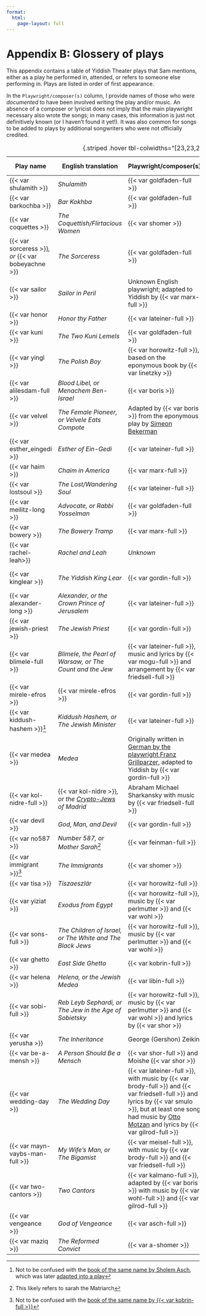 ```yaml
---
format:
  html:
    page-layout: full
---
```


# Appendix B: Glossery of plays {.unnumbered}

This appendix contains a table of Yiddish Theater plays that Sam mentions, either as a play he performed in, attended, or refers to someone else performing in.
Plays are listed in order of first appearance.

In the `Playwright/composer(s)` column, I provide names of those who were _documented_ to have been involved writing the play and/or music.
An absence of a composer or lyricist does not imply that the main playwright necessary also wrote the songs; in many cases, this information is just not definitively known (or I haven't found it yet!).
It was also common for songs to be added to plays by additional songwriters who were not officially credited.

| Play name                                          | English translation                                                                                   | Playwright/composer(s)                                                                                                                                                                                                                                            | Chapter(s)      | Synopses/scripts, where available                                                                                                                                                      |
| -------------------------------------------------- | ----------------------------------------------------------------------------------------------------- | ----------------------------------------------------------------------------------------------------------------------------------------------------------------------------------------------------------------------------------------------------------------- | --------------- | -------------------------------------------------------------------------------------------------------------------------------------------------------------------------------------- |
| {{< var shulamith >}}                              | _Shulamith_                                                                                           | {{< var goldfaden-full >}}                                                                                                                                                                                                                                        | 6, 7, 8, 20, 24 | [Digital Yiddish Theater Project](https://web.uwm.edu/yiddish-stage/plotting-yiddish-drama/shulamis-oder-bas-yerusholayim)                                                             |
| {{< var barkochba >}}                              | _Bar Kokhba_                                                                                          | {{< var goldfaden-full >}}                                                                                                                                                                                                                                        | 6, 20, 34       | [Digital Yiddish Theater Project](https://web.uwm.edu/yiddish-stage/plotting-yiddish-drama/bar-kokhba-der-zun-fun-di-shtern-oder-di-letste-teg-fun-yerusholayim)                       |
| {{< var coquettes >}}                              | _The Coquettish/Flirtacious Women_                                                                    | {{< var shomer >}}                                                                                                                                                                                                                                                | 7, 11           |                                                                                                                                                                                        |
| {{< var sorceress >}}_, or _{{< var bobeyachne >}} | _The Sorceress_                                                                                       | {{< var goldfaden-full >}}                                                                                                                                                                                                                                        | 8, 11           | [Wikipedia](https://en.wikipedia.org/wiki/The_Sorceress_(play))<br>[Digital Yiddish Theater Project](https://web.uwm.edu/yiddish-stage/plotting-yiddish-drama/di-kishefmakherin)       |
| {{< var sailor >}}                                 | _Sailor in Peril_                                                                                     | Unknown English playwright; adapted to Yiddish by {{< var marx-full >}}                                                                                                                                                                                           | 9               |                                                                                                                                                                                        |
| {{< var honor >}}                                  | _Honor thy Father_                                                                                    | {{< var lateiner-full >}}                                                                                                                                                                                                                                         | 9               |                                                                                                                                                                                        |
| {{< var kuni >}}                                   | _The Two Kuni Lemels_                                                                                 | {{< var goldfaden-full >}}                                                                                                                                                                                                                                        | 10, 27          | [Digital Yiddish Theater Project](https://web.uwm.edu/yiddish-stage/plotting-yiddish-drama/di-tsvey-kuni-leml)                                                                         |
| {{< var yingl >}}                                  | _The Polish Boy_                                                                                      | {{< var horowitz-full >}}, based on the eponymous book by {{< var linetzky >}}                                                                                                                                                                                    | 11, 32          |                                                                                                                                                                                        |
| {{< var alilesdam-full >}}                         | _Blood Libel, or Menachem Ben-Israel_                                                                 | {{< var boris >}}                                                                                                                                                                                                                                                 | 11              |                                                                                                                                                                                        |
| {{< var velvel >}}                                 | _The Female Pioneer, or Velvele Eats Compote_                                                         | Adapted by {{< var boris >}} from the eponymous play by [Simeon Bekerman](https://www.museumoffamilyhistory.com/yt/lex/B/bekerman-simeon.htm)                                                                                                                     | 11              |                                                                                                                                                                                        |
| {{< var esther_eingedi >}}                         | _Esther of Ein-Gedi_                                                                                  | {{< var lateiner-full >}}                                                                                                                                                                                                                                         | 12              |                                                                                                                                                                                        |
| {{< var haim >}}                                   | _Chaim in America_                                                                                    | {{< var marx-full >}}                                                                                                                                                                                                                                             | 12              |                                                                                                                                                                                        |
| {{< var lostsoul >}}                               | _The Lost/Wandering Soul_                                                                             | {{< var lateiner-full >}}                                                                                                                                                                                                                                         | 13              |                                                                                                                                                                                        |
| {{< var meilitz-long >}}                           | _Advocate, or Rabbi Yosselman_                                                                        | {{< var goldfaden-full >}}                                                                                                                                                                                                                                        | 14, 15          |                                                                                                                                                                                        |
| {{< var bowery >}}                                 | _The Bowery Tramp_                                                                                    | {{< var marx-full >}}                                                                                                                                                                                                                                             | 15              |                                                                                                                                                                                        |
| {{< var rachel-leah>}}                             | _Rachel and Leah_                                                                                     | _Unknown_                                                                                                                                                                                                                                                         | 15              |                                                                                                                                                                                        |
| {{< var kinglear >}}                               | _The Yiddish King Lear_                                                                               | {{< var gordin-full >}}                                                                                                                                                                                                                                           | 15, 19          | [Wikipedia](https://en.wikipedia.org/wiki/The_Yiddish_King_Lear)<br>[Digital Yiddish Theater Project](https://web.uwm.edu/yiddish-stage/plotting-yiddish-drama/der-yidisher-kenig-lir) |
| {{< var alexander-long >}}                         | _Alexander, or the Crown Prince of Jerusalem_                                                         | {{< var lateiner-full >}}                                                                                                                                                                                                                                         | 15              |                                                                                                                                                                                        |
| {{< var jewish-priest >}}                          | _The Jewish Priest_                                                                                   | {{< var gordin-full >}}                                                                                                                                                                                                                                           | 19              |                                                                                                                                                                                        |
| {{< var blimele-full >}}                           | _Blimele, the Pearl of Warsaw, or The Count and the Jew_                                              | {{< var lateiner-full >}}, music and lyrics by {{< var mogu-full >}} and arrangement by {{< var friedsell-full >}}                                                                                                                                                | 20              |                                                                                                                                                                                        |
| {{< var mirele-efros >}}                           | {{< var mirele-efros >}}                                                                              | {{< var gordin-full >}}                                                                                                                                                                                                                                           | 21              | [Wikipedia](https://en.wikipedia.org/wiki/Mirele_Efros)                                                                                                                                |
| {{< var kiddush-hashem >}}[^notasch]               | _Kiddush Hashem, or The Jewish Minister_                                                              | {{< var lateiner-full >}}                                                                                                                                                                                                                                         | 21              |                                                                                                                                                                                        |
| {{< var medea >}}                                  | _Medea_                                                                                               | Originally written in [German by the playwright Franz Grillparzer](https://www.goodreads.com/en/book/show/2605133), adapted to Yiddish by {{< var gordin-full >}}                                                                                                 | 21              | [Wikipedia](https://en.wikipedia.org/wiki/Medea_(Reimann)) article about a German opera adaptation (2010) of the same play                                                             |
| {{< var kol-nidre-full >}}                         | {{< var kol-nidre >}}_, or the [Crypto-Jews](https://en.wikipedia.org/wiki/Crypto-Judaism) of Madrid_ | Abraham Michael Sharkansky with music by {{< var friedsell-full >}}                                                                                                                                                                                               | 24              |                                                                                                                                                                                        |
| {{< var devil >}}                                  | _God, Man, and Devil_                                                                                 | {{< var gordin-full >}}                                                                                                                                                                                                                                           | 24              | [The English translation](https://shop.yiddishbookcenter.org/products/god-man-and-devil-yiddish-plays-in-translation)                                                                  |
| {{< var no587 >}}                                  | _Number 587, or Mother Sarah_^[This likely refers to sarah the Matriarch]                             | {{< var feinman-full >}}                                                                                                                                                                                                                                          | 25              |                                                                                                                                                                                        |
| {{< var immigrant >}}[^immigrant]                  | _The Immigrants_                                                                                      | {{< var shomer >}}                                                                                                                                                                                                                                                | 27              |                                                                                                                                                                                        |
| {{< var tisa >}}                                   | _Tiszaeszlár_                                                                                         | {{< var horowitz-full >}}                                                                                                                                                                                                                                         | 30              |                                                                                                                                                                                        |
| {{< var yiziat >}}                                 | _Exodus from Egypt_                                                                                   | {{< var horowitz-full >}}, music by {{< var perlmutter >}} and {{< var wohl >}}                                                                                                                                                                                   | 30, 31          |                                                                                                                                                                                        |
| {{< var sons-full >}}                              | _The Children of Israel, or The White and The Black Jews_                                             | {{< var horowitz-full >}}, music by {{< var perlmutter >}} and {{< var wohl >}}                                                                                                                                                                                   | 31              |                                                                                                                                                                                        |
| {{< var ghetto >}}                                 | _East Side Ghetto_                                                                                    | {{< var kobrin-full >}}                                                                                                                                                                                                                                           | 31              |                                                                                                                                                                                        |
| {{< var helena >}}                                 | _Helena, or the Jewish Medea_                                                                         | {{< var libin-full >}}                                                                                                                                                                                                                                            | 31              |                                                                                                                                                                                        |
| {{< var sobi-full >}}                              | _Reb Leyb Sephardi, or The Jew in the Age of Sobietsky_                                               | {{< var horowitz-full >}}, music by {{< var perlmutter >}} and {{< var wohl >}} and lyrics by {{< var shor >}}                                                                                                                                                    | 32              |                                                                                                                                                                                        |
| {{< var yerusha >}}                                | _The Inheritance_                                                                                     | George (Gershon) Zeikin                                                                                                                                                                                                                                           | 32              |                                                                                                                                                                                        |
| {{< var be-a-mensh >}}                             | _A Person Should Be a Mensch_                                                                         | {{< var shor-full >}} and Moishe {{< var shor >}}                                                                                                                                                                                                                 | 33              |                                                                                                                                                                                        |
| {{< var wedding-day >}}                            | _The Wedding Day_                                                                                     | {{< var lateiner-full >}}, with music by {{< var brody-full >}} and {{< var friedsell-full >}} and lyrics by {{< var smulo >}}, but at least one song had music by [Otto Motzan](https://en.wikipedia.org/wiki/Otto_Motzan) and lyrics by {{< var gilrod-full >}} | 33              |                                                                                                                                                                                        |
| {{< var mayn-vaybs-man-full >}}                    | _My Wife's Man, or The Bigamist_                                                                      | {{< var meisel-full >}}, with music by {{< var brody-full >}} and {{< var friedsell-full >}}                                                                                                                                                                      | 34              |                                                                                                                                                                                        |
| {{< var two-cantors >}}                            | _Two Cantors_                                                                                         | {{< var kalmano-full >}}, adapted by {{< var boris >}} with music by {{< var wohl-full >}} and {{< var gilrod-full >}}                                                                                                                                            | 35              |                                                                                                                                                                                        |
| {{< var vengeance >}}                              | _God of Vengeance_                                                                                    | {{< var asch-full >}}                                                                                                                                                                                                                                             | 36              | [Digital Yiddish Theater Project](https://web.uwm.edu/yiddish-stage/10-things-you-need-to-know-about-god-of-vengeance)                                                                 |
| {{< var maziq >}}                                  | _The Reformed Convict_                                                                                | {{< var a-shomer >}}                                                                                                                                                                                                                                              | 36              |                                                                                                                                                                                        |
: {.striped .hover tbl-colwidths="[23,23,20,9,25]"}



<!-- turns out it is the female pioneer? [^divorce]: This is not quite an accurate translation. Instead, _Khalitse_ refers to the formal procedure that releases a man from the obligation of having to marry his brother's widow.-->
[^notasch]: Not to be confused with the [book of the same name by Sholem Asch](https://www.yiddishbookcenter.org/collections/yiddish-books/spb-nybc203723/asch-sholem-kidesh-hashem), which was later [adapted into a play](https://www.moyt.org/exhibitions/pih/kiddush-hashem.htm)
[^immigrant]: Not to be confused with the [book of the same name by {{< var kobrin-full >}}](https://yiddishkayt.org/view/kobrin/)